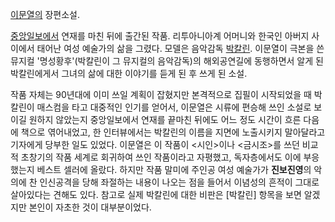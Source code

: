 [[이문열]]의 장편소설.

[[중앙일보]]에서 연재를 마친 뒤에 출간된 작품. 리투아니아계 어머니와 한국인 아버지 사이에서 태어난 여성 예술가의 삶을 그렸다. 모델은 음악감독 [[박칼린]]. 이문열이 극본을 쓴 뮤지컬 '명성황후'(박칼린이 그 뮤지컬의 음악감독)의 해외공연길에 동행하면서 알게 된 박칼린에게서 그녀의 삶에 대한 이야기를 듣게 된 후 쓰게 된 소설. 

작품 자체는 90년대에 이미 쓰일 계획이 잡혔지만 본격적으로 집필이 시작되었을 때 박칼린이 매스컴을 타고 대중적인 인기를 얻어서, 이문열은 시류에 편승해 쓰인 소설로 보이길 원하지 않았는지 중앙일보에서 연재를 끝마친 뒤에도 어느 정도 시간이 흐른 다음에 책으로 엮어내었고, 한 인터뷰에서는 박칼린의 이름을 지면에 노출시키지 말아달라고 기자에게 당부한 일도 있었다. 이문열은 이 작품이 <시인>이나 <금시조>를 쓰던 비교적 초창기의 작품 세계로 회귀하여 쓰인 작품이라고 자평했고, 독자층에서도 이에 부응했는지 베스트 셀러에 올랐다. 하지만 작품 말미에 주인공 여성 예술가가 '''진보진영'''의 악의에 찬 인신공격을 당해 좌절하는 내용이 나오는 점을 들어서 이념성의 흔적이 그대로 살아있다는 견해도 있다. 참고로 실제 박칼린에 대한 비판은 [박칼린] 항목을 보면 알겠지만 본인이 자초한 것이 대부분이었다.
